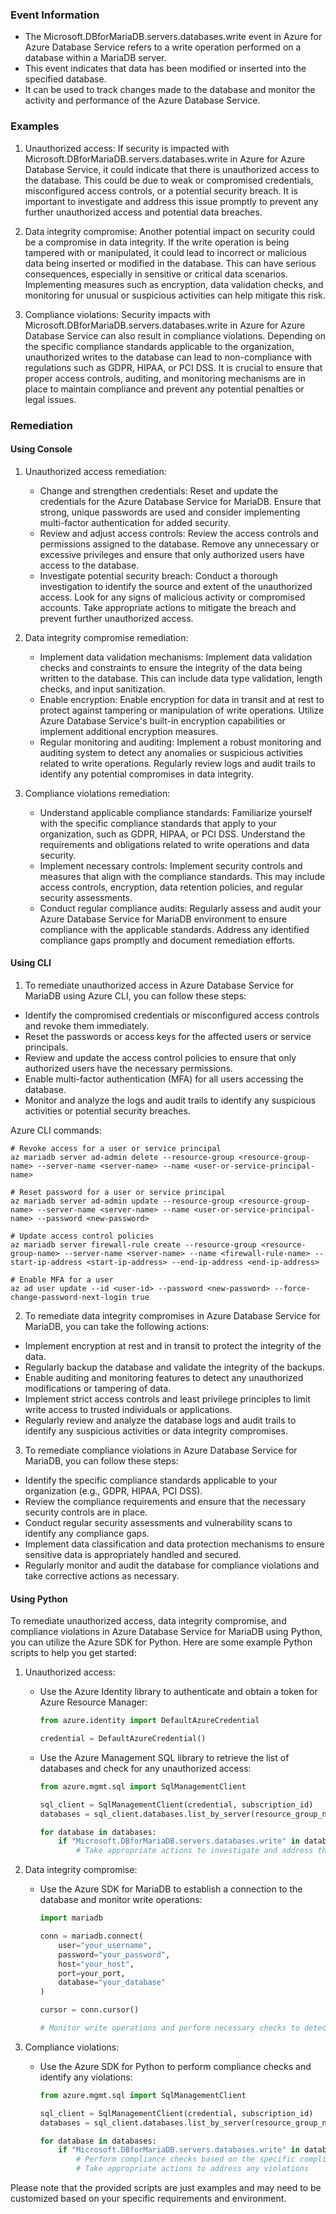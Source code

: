 
### Event Information

- The Microsoft.DBforMariaDB.servers.databases.write event in Azure for Azure Database Service refers to a write operation performed on a database within a MariaDB server.
- This event indicates that data has been modified or inserted into the specified database.
- It can be used to track changes made to the database and monitor the activity and performance of the Azure Database Service.


### Examples

1. Unauthorized access: If security is impacted with Microsoft.DBforMariaDB.servers.databases.write in Azure for Azure Database Service, it could indicate that there is unauthorized access to the database. This could be due to weak or compromised credentials, misconfigured access controls, or a potential security breach. It is important to investigate and address this issue promptly to prevent any further unauthorized access and potential data breaches.

2. Data integrity compromise: Another potential impact on security could be a compromise in data integrity. If the write operation is being tampered with or manipulated, it could lead to incorrect or malicious data being inserted or modified in the database. This can have serious consequences, especially in sensitive or critical data scenarios. Implementing measures such as encryption, data validation checks, and monitoring for unusual or suspicious activities can help mitigate this risk.

3. Compliance violations: Security impacts with Microsoft.DBforMariaDB.servers.databases.write in Azure for Azure Database Service can also result in compliance violations. Depending on the specific compliance standards applicable to the organization, unauthorized writes to the database can lead to non-compliance with regulations such as GDPR, HIPAA, or PCI DSS. It is crucial to ensure that proper access controls, auditing, and monitoring mechanisms are in place to maintain compliance and prevent any potential penalties or legal issues.

### Remediation

#### Using Console

1. Unauthorized access remediation:
   - Change and strengthen credentials: Reset and update the credentials for the Azure Database Service for MariaDB. Ensure that strong, unique passwords are used and consider implementing multi-factor authentication for added security.
   - Review and adjust access controls: Review the access controls and permissions assigned to the database. Remove any unnecessary or excessive privileges and ensure that only authorized users have access to the database.
   - Investigate potential security breach: Conduct a thorough investigation to identify the source and extent of the unauthorized access. Look for any signs of malicious activity or compromised accounts. Take appropriate actions to mitigate the breach and prevent further unauthorized access.

2. Data integrity compromise remediation:
   - Implement data validation mechanisms: Implement data validation checks and constraints to ensure the integrity of the data being written to the database. This can include data type validation, length checks, and input sanitization.
   - Enable encryption: Enable encryption for data in transit and at rest to protect against tampering or manipulation of write operations. Utilize Azure Database Service's built-in encryption capabilities or implement additional encryption measures.
   - Regular monitoring and auditing: Implement a robust monitoring and auditing system to detect any anomalies or suspicious activities related to write operations. Regularly review logs and audit trails to identify any potential compromises in data integrity.

3. Compliance violations remediation:
   - Understand applicable compliance standards: Familiarize yourself with the specific compliance standards that apply to your organization, such as GDPR, HIPAA, or PCI DSS. Understand the requirements and obligations related to write operations and data security.
   - Implement necessary controls: Implement security controls and measures that align with the compliance standards. This may include access controls, encryption, data retention policies, and regular security assessments.
   - Conduct regular compliance audits: Regularly assess and audit your Azure Database Service for MariaDB environment to ensure compliance with the applicable standards. Address any identified compliance gaps promptly and document remediation efforts.

#### Using CLI

1. To remediate unauthorized access in Azure Database Service for MariaDB using Azure CLI, you can follow these steps:

- Identify the compromised credentials or misconfigured access controls and revoke them immediately.
- Reset the passwords or access keys for the affected users or service principals.
- Review and update the access control policies to ensure that only authorized users have the necessary permissions.
- Enable multi-factor authentication (MFA) for all users accessing the database.
- Monitor and analyze the logs and audit trails to identify any suspicious activities or potential security breaches.

Azure CLI commands:
```
# Revoke access for a user or service principal
az mariadb server ad-admin delete --resource-group <resource-group-name> --server-name <server-name> --name <user-or-service-principal-name>

# Reset password for a user or service principal
az mariadb server ad-admin update --resource-group <resource-group-name> --server-name <server-name> --name <user-or-service-principal-name> --password <new-password>

# Update access control policies
az mariadb server firewall-rule create --resource-group <resource-group-name> --server-name <server-name> --name <firewall-rule-name> --start-ip-address <start-ip-address> --end-ip-address <end-ip-address>

# Enable MFA for a user
az ad user update --id <user-id> --password <new-password> --force-change-password-next-login true
```

2. To remediate data integrity compromises in Azure Database Service for MariaDB, you can take the following actions:

- Implement encryption at rest and in transit to protect the integrity of the data.
- Regularly backup the database and validate the integrity of the backups.
- Enable auditing and monitoring features to detect any unauthorized modifications or tampering of data.
- Implement strict access controls and least privilege principles to limit write access to trusted individuals or applications.
- Regularly review and analyze the database logs and audit trails to identify any suspicious activities or data integrity compromises.

3. To remediate compliance violations in Azure Database Service for MariaDB, you can follow these steps:

- Identify the specific compliance standards applicable to your organization (e.g., GDPR, HIPAA, PCI DSS).
- Review the compliance requirements and ensure that the necessary security controls are in place.
- Conduct regular security assessments and vulnerability scans to identify any compliance gaps.
- Implement data classification and data protection mechanisms to ensure sensitive data is appropriately handled and secured.
- Regularly monitor and audit the database for compliance violations and take corrective actions as necessary.

#### Using Python

To remediate unauthorized access, data integrity compromise, and compliance violations in Azure Database Service for MariaDB using Python, you can utilize the Azure SDK for Python. Here are some example Python scripts to help you get started:

1. Unauthorized access:
   - Use the Azure Identity library to authenticate and obtain a token for Azure Resource Manager:
     ```python
     from azure.identity import DefaultAzureCredential

     credential = DefaultAzureCredential()
     ```

   - Use the Azure Management SQL library to retrieve the list of databases and check for any unauthorized access:
     ```python
     from azure.mgmt.sql import SqlManagementClient

     sql_client = SqlManagementClient(credential, subscription_id)
     databases = sql_client.databases.list_by_server(resource_group_name, server_name)

     for database in databases:
         if "Microsoft.DBforMariaDB.servers.databases.write" in database.permissions:
             # Take appropriate actions to investigate and address the unauthorized access
     ```

2. Data integrity compromise:
   - Use the Azure SDK for MariaDB to establish a connection to the database and monitor write operations:
     ```python
     import mariadb

     conn = mariadb.connect(
         user="your_username",
         password="your_password",
         host="your_host",
         port=your_port,
         database="your_database"
     )

     cursor = conn.cursor()

     # Monitor write operations and perform necessary checks to detect data integrity compromises
     ```

3. Compliance violations:
   - Use the Azure SDK for Python to perform compliance checks and identify any violations:
     ```python
     from azure.mgmt.sql import SqlManagementClient

     sql_client = SqlManagementClient(credential, subscription_id)
     databases = sql_client.databases.list_by_server(resource_group_name, server_name)

     for database in databases:
         if "Microsoft.DBforMariaDB.servers.databases.write" in database.permissions:
             # Perform compliance checks based on the specific compliance standards applicable to your organization
             # Take appropriate actions to address any violations
     ```

Please note that the provided scripts are just examples and may need to be customized based on your specific requirements and environment.

